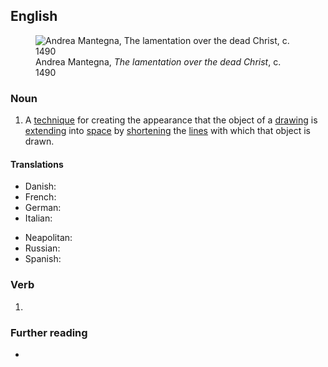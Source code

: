 ==English==
[[File:Andrea_Mantegna_-_The_Lamentation_over_the_Dead_Christ_-_WGA13981.jpg|thumb|Andrea Mantegna, ''The lamentation over the dead Christ'', c. 1490]]

===Noun===
{{en-noun|~}}

# {{lb|en|arts}} A [[technique]] for creating the appearance that the object of a [[drawing]] is [[extend]]ing into [[space]] by [[shorten]]ing the [[line]]s with which that object is drawn.

====Translations====
{{trans-top|art technique}}
* Danish: {{t|da|forkortning|c}}
* French: {{t+|fr|raccourci|m}}
* German: {{t+|de|Verkürzung|f}}
* Italian: {{t+|it|scorcio|m}}
{{trans-mid}}
* Neapolitan: {{t|nap|scurcio}}
* Russian: {{t+|ru|ра́курс}}
* Spanish: {{t+|es|escorzo|m}}
{{trans-bottom}}

===Verb===
{{head|en|present participle}}

# {{present participle of|foreshorten|lang=en|nocat=1}}

===Further reading===
* {{pedia|Perspective_(graphical)#Foreshortening|foreshortening}}